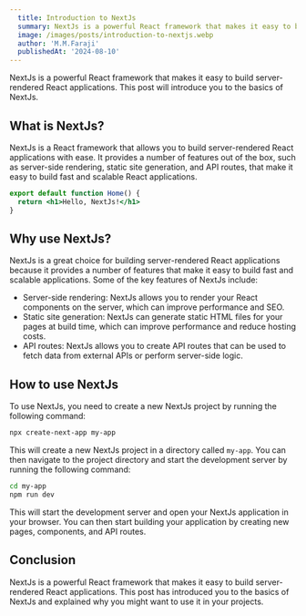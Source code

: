 ```yaml
---
  title: Introduction to NextJs
  summary: NextJs is a powerful React framework that makes it easy to build server-rendered React applications. This post will introduce you to the basics of NextJs.
  image: /images/posts/introduction-to-nextjs.webp
  author: 'M.M.Faraji'
  publishedAt: '2024-08-10'
---
```


NextJs is a powerful React framework that makes it easy to build server-rendered
React applications. This post will introduce you to the basics of NextJs.

## What is NextJs?

NextJs is a React framework that allows you to build server-rendered React
applications with ease. It provides a number of features out of the box, such as
server-side rendering, static site generation, and API routes, that make it easy
to build fast and scalable React applications.

```jsx
export default function Home() {
  return <h1>Hello, NextJs!</h1>
}
```

## Why use NextJs?

NextJs is a great choice for building server-rendered React applications because
it provides a number of features that make it easy to build fast and scalable
applications. Some of the key features of NextJs include:

- Server-side rendering: NextJs allows you to render your React components on
  the server, which can improve performance and SEO.
- Static site generation: NextJs can generate static HTML files for your pages
  at build time, which can improve performance and reduce hosting costs.
- API routes: NextJs allows you to create API routes that can be used to fetch
  data from external APIs or perform server-side logic.

## How to use NextJs

To use NextJs, you need to create a new NextJs project by running the following
command:

```bash
npx create-next-app my-app
```

This will create a new NextJs project in a directory called `my-app`. You can
then navigate to the project directory and start the development server by
running the following command:

```bash
cd my-app
npm run dev
```

This will start the development server and open your NextJs application in your
browser. You can then start building your application by creating new pages,
components, and API routes.

## Conclusion

NextJs is a powerful React framework that makes it easy to build server-rendered
React applications. This post has introduced you to the basics of NextJs and
explained why you might want to use it in your projects.
